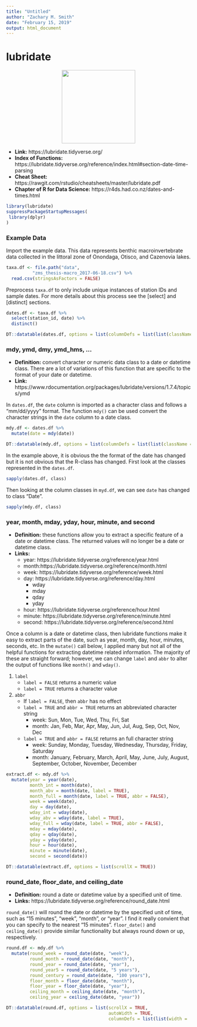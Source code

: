 ```yaml
---
title: "Untitled"
author: "Zachary M. Smith"
date: "February 15, 2019"
output: html_document
---
```


# lubridate

<center>
![](images/hex_symbols/lubridate.png){width=200px} 
</center>

* __Link:__ https://lubridate.tidyverse.org/
* __Index of Functions:__ https://lubridate.tidyverse.org/reference/index.html#section-date-time-parsing
* __Cheat Sheet:__ https://rawgit.com/rstudio/cheatsheets/master/lubridate.pdf
* __Chapter of R for Data Science:__ https://r4ds.had.co.nz/dates-and-times.html

```r
library(lubridate)
suppressPackageStartupMessages(
 library(dplyr) 
)
```

### Example Data

Import the example data. This data represents benthic macroinvertebrate data collected in the littoral zone of Onondaga, Otisco, and Cazenovia lakes.
```r
taxa.df <- file.path("data",
          "zms_thesis-macro_2017-06-18.csv") %>% 
  read.csv(stringsAsFactors = FALSE)
```

Preprocess `taxa.df` to only include unique instances of station IDs and sample dates. For more details about this process see the [select] and [distinct] sections.
```r
dates.df <- taxa.df %>% 
  select(station_id, date) %>% 
  distinct()

DT::datatable(dates.df, options = list(columnDefs = list(list(className = 'dt-center', targets = 0:2))))
```

### mdy, ymd, dmy, ymd_hms, ...

* __Definition:__ convert character or numeric data class to a date or datetime class. There are a lot of variations of this function that are specific to the format of your date or datetime.
* __Link:__ https://www.rdocumentation.org/packages/lubridate/versions/1.7.4/topics/ymd

In `dates.df`, the `date` column is imported as a character class and follows a "mm/dd/yyyy" format. The function `mdy()` can be used convert the character strings in the `date` column to a date class.
```r
mdy.df <- dates.df %>% 
  mutate(date = mdy(date))

DT::datatable(mdy.df, options = list(columnDefs = list(list(className = 'dt-center', targets = 0:2))))
```

In the example above, it is obvious the the format of the date has changed but it is not obvious that the R-class has changed. First look at the classes represented in the `dates.df`.
```r
sapply(dates.df, class)
```

Then looking at the column classes in `myd.df`, we can see `date` has changed to class "Date".
```r
sapply(mdy.df, class)
```


### year, month, mday, yday, hour, minute, and second

* __Definition:__ these functions allow you to extract a specific feature of a date or datetime class. The returned values will no longer be a date or datetime class.
* __Links:__ 
    + year: https://lubridate.tidyverse.org/reference/year.html
    + month:https://lubridate.tidyverse.org/reference/month.html 
    + week: https://lubridate.tidyverse.org/reference/week.html
    + day: https://lubridate.tidyverse.org/reference/day.html
        + wday
        + mday
        + qday
        + yday
    + hour: https://lubridate.tidyverse.org/reference/hour.html
    + minute: https://lubridate.tidyverse.org/reference/minute.html
    + second: https://lubridate.tidyverse.org/reference/second.html

Once a column is a date or datetime class, then lubridate functions make it easy to extract parts of the date, such as year, month, day, hour, minutes, seconds, etc. In the `mutate()` call below, I applied many but not all of the helpful functions for extracting datetime related information. The majority of these are straight forward; however, we can change `label` and `abbr` to alter the output of functions like `month()` and `wday()`.

1. `label`
    + `label = FALSE` returns a numeric value
    + `label = TRUE` returns a character value
2. `abbr`
    + If `label = FALSE`, then `abbr` has no effect
    + `label = TRUE` and `abbr = TRUE` returns an abbreviated character string
        + week: Sun, Mon, Tue, Wed, Thu, Fri, Sat
        + month: Jan, Feb, Mar, Apr, May, Jun, Jul, Aug, Sep, Oct, Nov, Dec
    + `label = TRUE` and `abbr = FALSE` returns an full character string
        + week: Sunday, Monday, Tuesday, Wednesday, Thursday, Friday, Saturday
        + month: January, February, March, April, May, June, July, August, September, October, November, December
        
```r
extract.df <- mdy.df %>% 
  mutate(year = year(date),
         month_int = month(date),
         month_abv = month(date, label = TRUE),
         month_full = month(date, label = TRUE, abbr = FALSE),
         week = week(date),
         day = day(date),
         wday_int = wday(date),
         wday_abv = wday(date, label = TRUE),
         wday_full = wday(date, label = TRUE, abbr = FALSE),
         mday = mday(date),
         qday = qday(date),
         yday = yday(date),
         hour = hour(date),
         minute = minute(date),
         second = second(date))

DT::datatable(extract.df, options = list(scrollX = TRUE))
```

### round_date, floor_date, and ceiling_date

* __Definition:__ round a date or datetime value by a specified unit of time.
* __Links:__ https://lubridate.tidyverse.org/reference/round_date.html

`round_date()` will round the date or datetime by the specified unit of time, such as "15 minutes", "week", "month", or "year". I find it really convient that you can specify to the nearest "15 minutes". `floor_date()` and `ceiling_date()` provide similar functionality but always round down or up, respectively.
```r
round.df <- mdy.df %>% 
  mutate(round_week = round_date(date, "week"),
         round_month = round_date(date, "month"),
         round_year = round_date(date, "year"),
         round_year5 = round_date(date, "5 years"),
         round_century = round_date(date, "100 years"),
         floor_month = floor_date(date, "month"),
         floor_year = floor_date(date, "year"),
         ceiling_month = ceiling_date(date, "month"),
         ceiling_year = ceiling_date(date, "year"))

DT::datatable(round.df, options = list(scrollX = TRUE,
                                       autoWidth = TRUE,
                                       columnDefs = list(list(width = '70px', targets = c(2)))))
```

